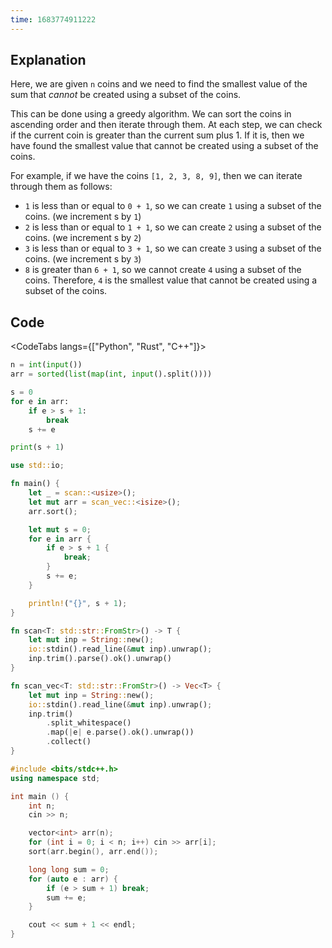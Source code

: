 ```yaml
---
time: 1683774911222
---
```


## Explanation

Here, we are given `n` coins and we need to find the smallest value of the sum that _cannot_ be created using a subset of the coins.

This can be done using a greedy algorithm. We can sort the coins in ascending order and then iterate through them. At each step, we can check if the current coin is greater than the current sum plus 1. If it is, then we have found the smallest value that cannot be created using a subset of the coins.

For example, if we have the coins `[1, 2, 3, 8, 9]`, then we can iterate through them as follows:

- `1` is less than or equal to `0 + 1`, so we can create `1` using a subset of the coins. (we increment s by `1`)
- `2` is less than or equal to `1 + 1`, so we can create `2` using a subset of the coins. (we increment s by `2`)
- `3` is less than or equal to `3 + 1`, so we can create `3` using a subset of the coins. (we increment s by `3`)
- `8` is greater than `6 + 1`, so we cannot create `4` using a subset of the coins. Therefore, `4` is the smallest value that cannot be created using a subset of the coins.

## Code

<CodeTabs langs={["Python", "Rust", "C++"]}>

```python
n = int(input())
arr = sorted(list(map(int, input().split())))

s = 0
for e in arr:
    if e > s + 1:
        break
    s += e

print(s + 1)
```

```rust
use std::io;

fn main() {
    let _ = scan::<usize>();
    let mut arr = scan_vec::<isize>();
    arr.sort();

    let mut s = 0;
    for e in arr {
        if e > s + 1 {
            break;
        }
        s += e;
    }

    println!("{}", s + 1);
}

fn scan<T: std::str::FromStr>() -> T {
    let mut inp = String::new();
    io::stdin().read_line(&mut inp).unwrap();
    inp.trim().parse().ok().unwrap()
}

fn scan_vec<T: std::str::FromStr>() -> Vec<T> {
    let mut inp = String::new();
    io::stdin().read_line(&mut inp).unwrap();
    inp.trim()
        .split_whitespace()
        .map(|e| e.parse().ok().unwrap())
        .collect()
}
```

```cpp
#include <bits/stdc++.h>
using namespace std;

int main () {
    int n;
    cin >> n;

    vector<int> arr(n);
    for (int i = 0; i < n; i++) cin >> arr[i];
    sort(arr.begin(), arr.end());

    long long sum = 0;
    for (auto e : arr) {
        if (e > sum + 1) break;
        sum += e;
    }

    cout << sum + 1 << endl;
}
```

</CodeTabs>
